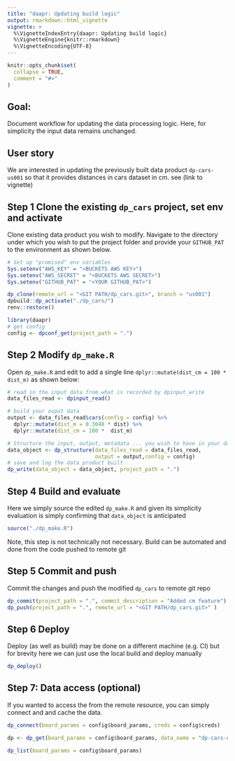 ```yaml
---
title: "daapr: Updating build logic"
output: rmarkdown::html_vignette
vignette: >
  %\VignetteIndexEntry{daapr: Updating build logic}
  %\VignetteEngine{knitr::rmarkdown}
  %\VignetteEncoding{UTF-8}
---
```


```r
knitr::opts_chunk$set(
  collapse = TRUE,
  comment = "#>"
)
```

## Goal:

Document workflow for updating the data processing logic. Here, for simplicity 
the input data remains unchanged.

## User story

We are interested in updating the previously built data product `dp-cars-us001` 
so that it provides distances in cars dataset in cm. see (link to vignette)

## Step 1 Clone the existing `dp_cars` project, set env and activate

Clone existing data product you wish to modify. Navigate to the directory under
which you wish to put the project folder and provide your `GITHUB_PAT` to the 
environment as shown below.

```r
# Set up "promised" env variables
Sys.setenv("AWS_KEY" = "<BUCKETS AWS KEY>")
Sys.setenv("AWS_SECRET" = "<BUCKETS AWS SECRET>")
Sys.setenv("GITHUB_PAT" = "<YOUR GITHUB_PAT>")

dp_clone(remote_url = "<GIT PATH/dp_cars.git>", branch = "us001")
dpbuild::dp_activate("./dp_cars/")
renv::restore()

library(daapr)
# get config
config <- dpconf_get(project_path = ".")
```


## Step 2 Modify `dp_make.R`

Open `dp_make.R` and edit to add a single line 
`dplyr::mutate(dist_cm = 100 *  dist_m)` as shown below:

```r
# read in the input data from what is recorded by dpinput_write
data_files_read <- dpinput_read()

# build your ouput data
output <- data_files_read$cars(config = config) %>% 
  dplyr::mutate(dist_m = 0.3048 * dist) %>%
  dplyr::mutate(dist_cm = 100 *  dist_m)

# Structure the input, output, metadata ... you wish to have in your data product
data_object <- dp_structure(data_files_read = data_files_read,
                            output = output,config = config)
# save and log the data product built
dp_write(data_object = data_object, project_path = ".")
```

## Step 4 Build and evaluate

Here we simply source the edited `dp_make.R` and given its simplicity evaluation
is simply confirming that `data_object` is anticipated

```r
source("./dp_make.R")
```

Note, this step is not technically not necessary. Build can be automated and 
done from the code pushed to remote git

## Step 5 Commit and push

Commit the changes and push the modified `dp_cars` to remote git repo

```r
dp_commit(project_path = ".", commit_description = "Added cm feature")
dp_push(project_path = ".", remote_url = "<GIT PATH/dp_cars.git>" )
```

## Step 6 Deploy

Deploy (as well as build) may be done on a different machine (e.g. CI) but for 
brevity here we can just use the local build and deploy manually

```r
dp_deploy()
```


## Step 7: Data access (optional)

If you wanted to access the from the remote resource, you can simply connect and
and cache the data.

```r
dp_connect(board_params = config$board_params, creds = config$creds)

dp <- dp_get(board_params = config$board_params, data_name = "dp-cars-us001")

dp_list(board_params = config$board_params)
```




